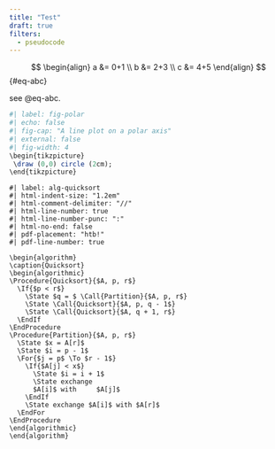 ```yaml
---
title: "Test"
draft: true
filters:
  - pseudocode
---
```


$$
\begin{align}
a &= 0+1 \\
b &= 2+3 \\
c &= 4+5
\end{align}
$$ {#eq-abc}

see @eq-abc.

```r
#| label: fig-polar
#| echo: false
#| fig-cap: "A line plot on a polar axis"
#| external: false
#| fig-width: 4
\begin{tikzpicture}
 \draw (0,0) circle (2cm);
\end{tikzpicture}
```

``` pseudocode
#| label: alg-quicksort
#| html-indent-size: "1.2em"
#| html-comment-delimiter: "//"
#| html-line-number: true
#| html-line-number-punc: ":"
#| html-no-end: false
#| pdf-placement: "htb!"
#| pdf-line-number: true

\begin{algorithm}
\caption{Quicksort}
\begin{algorithmic}
\Procedure{Quicksort}{$A, p, r$}
  \If{$p < r$}
    \State $q = $ \Call{Partition}{$A, p, r$}
    \State \Call{Quicksort}{$A, p, q - 1$}
    \State \Call{Quicksort}{$A, q + 1, r$}
  \EndIf
\EndProcedure
\Procedure{Partition}{$A, p, r$}
  \State $x = A[r]$
  \State $i = p - 1$
  \For{$j = p$ \To $r - 1$}
    \If{$A[j] < x$}
      \State $i = i + 1$
      \State exchange
      $A[i]$ with     $A[j]$
    \EndIf
    \State exchange $A[i]$ with $A[r]$
  \EndFor
\EndProcedure
\end{algorithmic}
\end{algorithm}
```
